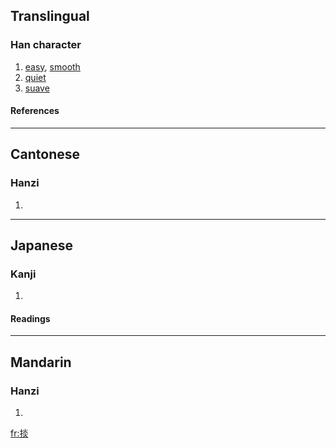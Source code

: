 ==Translingual==
===Han character===
{{Han char|rn=64|rad=手|as=08|sn=11|four=5908<sub>9</sub>|canj=手火火 (QFF)}}
# [[easy]], [[smooth]]
# [[quiet]]
# [[suave]]
====References====
{{Han ref|kx=0438.080|dkj=12270|dj=0788.060|hdz=31906.060|uh=639E|ud=25502|bh=D56C|bd=54636}}
----
==Cantonese==
===Hanzi===
{{yue-hanzi|jyut=|y=sim3}}
# {{defn|Cantonese}}
----
==Japanese==
===Kanji===
{{ja-kanji|grade=|rs=手08}}
# {{defn|Japanese}} 
====Readings====
{{ja-readings|on=[[えん]] (en), [[せん]] (sen)|kun=[[のべる]] (noberu)}}
----
==Mandarin==
===Hanzi===
{{cmn-hanzi|pin=[[shàn]] (shan4), [[yàn]] (yan4)|wg=shan<sup>4</sup>, yen<sup>4</sup>}}
# {{defn|Mandarin}}

[[fr:掞]]
